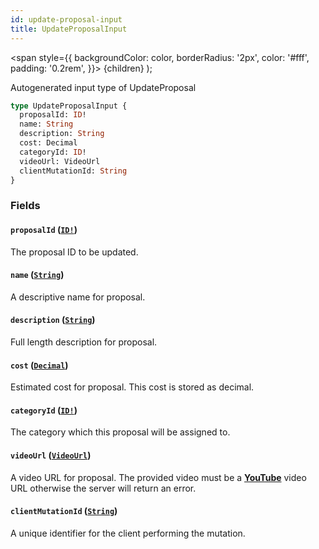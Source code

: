 ```yaml
---
id: update-proposal-input
title: UpdateProposalInput
---
```


<span
style={{
      backgroundColor: color,
      borderRadius: '2px',
      color: '#fff',
      padding: '0.2rem',
    }}>
{children}
</span>
);

Autogenerated input type of UpdateProposal

```graphql
type UpdateProposalInput {
  proposalId: ID!
  name: String
  description: String
  cost: Decimal
  categoryId: ID!
  videoUrl: VideoUrl
  clientMutationId: String
}
```

### Fields

#### `proposalId` ([`ID!`](/api/scalars/id))

The proposal ID to be updated.

#### `name` ([`String`](/api/scalars/string))

A descriptive name for proposal.

#### `description` ([`String`](/api/scalars/string))

Full length description for proposal.

#### `cost` ([`Decimal`](/api/scalars/decimal))

Estimated cost for proposal. This cost is stored as decimal.

#### `categoryId` ([`ID!`](/api/scalars/id))

The category which this proposal will be assigned to.

#### `videoUrl` ([`VideoUrl`](/api/scalars/video-url))

A video URL for proposal. The provided video must be a **[YouTube](https://youtube.com)** video URL otherwise the server will return an error.

#### `clientMutationId` ([`String`](/api/scalars/string))

A unique identifier for the client performing the mutation.
